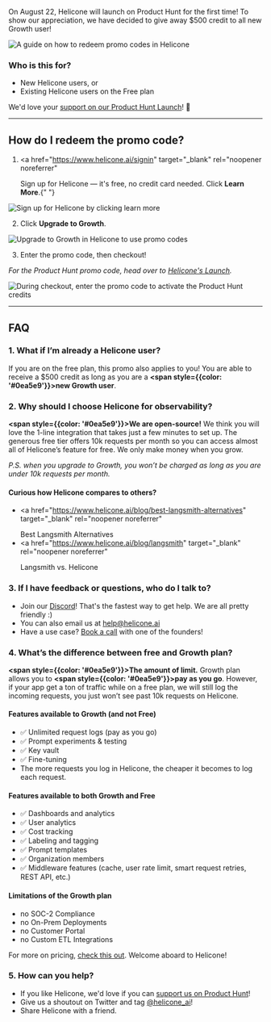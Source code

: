 On August 22, Helicone will launch on Product Hunt for the first time! To show our appreciation, we have decided to give away $500 credit to all new Growth user!

![A guide on how to redeem promo codes in Helicone](/static/blog/redeem-promo-code/cover.webp)

### Who is this for?

- New Helicone users, or
- Existing Helicone users on the Free plan

We'd love your <a href="https://www.producthunt.com/leaderboard/daily/2024/8/22" target="_blank" rel="noopener noreferrer">support on our Product Hunt Launch</a>! 🫶

---

## How do I redeem the promo code?

1. <a
     href="https://www.helicone.ai/signin"
     target="_blank"
     rel="noopener noreferrer"
   >
     Sign up
   </a> for Helicone — it's free, no credit card needed. Click **Learn More**.{" "}

![Sign up for Helicone by clicking `learn more`](/static/blog/redeem-promo-code/step-1.webp)

2. Click **Upgrade to Growth**.

![Upgrade to Growth in Helicone to use promo codes](/static/blog/redeem-promo-code/step-2.webp)

3. Enter the promo code, then checkout!

_For the Product Hunt promo code, head over to <a href="https://www.producthunt.com/leaderboard/daily/2024/8/22" target="_blank" rel="noopener noreferrer">Helicone's Launch</a>._

![During checkout, enter the promo code to activate the Product Hunt credits](/static/blog/redeem-promo-code/step-3.webp)

---

## FAQ

### 1. What if I’m already a Helicone user?

If you are on the free plan, this promo also applies to you! You are able to receive a $500 credit as long as you are a **<span style={{color: '#0ea5e9'}}>new Growth user</span>**.

### 2. Why should I choose Helicone for observability?

**<span style={{color: '#0ea5e9'}}>We are open-source!</span>** We think you will love the 1-line integration that takes just a few minutes to set up. The generous free tier offers 10k requests per month so you can access almost all of Helicone’s feature for free. We only make money when you grow.

_P.S. when you upgrade to Growth, you won’t be charged as long as you are under 10k requests per month._

#### Curious how Helicone compares to others?

- <a
    href="https://www.helicone.ai/blog/best-langsmith-alternatives"
    target="_blank"
    rel="noopener noreferrer"
  >
    Best Langsmith Alternatives
  </a>
- <a
    href="https://www.helicone.ai/blog/langsmith"
    target="_blank"
    rel="noopener noreferrer"
  >
    Langsmith vs. Helicone
  </a>

### 3. If I have feedback or questions, who do I talk to?

- Join our <a href="https://discord.com/invite/hFUtEafSNr" target="_blank" rel="noopener noreferrer">Discord</a>! That's the fastest way to get help. We are all pretty friendly :)
- You can also email us at [help@helicone.ai](mailto:help@helicone.ai)
- Have a use case? <a href="https://www.helicone.ai/contact" target="_blank" rel="noopener noreferrer">Book a call</a> with one of the founders!

### 4. What’s the difference between free and Growth plan?

**<span style={{color: '#0ea5e9'}}>The amount of limit.</span>** Growth plan allows you to **<span style={{color: '#0ea5e9'}}>pay as you go</span>**. However, if your app get a ton of traffic while on a free plan, we will still log the incoming requests, you just won’t see past 10k requests on Helicone.

#### Features available to Growth (and not Free)

- ✅ Unlimited request logs (pay as you go)
- ✅ Prompt experiments & testing
- ✅ Key vault
- ✅ Fine-tuning
- The more requests you log in Helicone, the cheaper it becomes to log each request.

#### Features available to both Growth and Free

- ✅ Dashboards and analytics
- ✅ User analytics
- ✅ Cost tracking
- ✅ Labeling and tagging
- ✅ Prompt templates
- ✅ Organization members
- ✅ Middleware features (cache, user rate limit, smart request retries, REST API, etc.)

#### Limitations of the Growth plan

- no SOC-2 Compliance
- no On-Prem Deployments
- no Customer Portal
- no Custom ETL Integrations

For more on pricing, <a href="https://www.helicone.ai/pricing" target="_blank" rel="noopener noreferrer">check this out</a>. Welcome aboard to Helicone!

### 5. How can you help?

- If you like Helicone, we'd love if you can <a href="https://www.producthunt.com/leaderboard/daily/2024/8/22" target="_blank" rel="noopener noreferrer">support us on Product Hunt</a>!
- Give us a shoutout on Twitter and tag <a href="https://x.com/helicone_ai" target="_blank" rel="noopener noreferrer">@helicone_ai</a>!
- Share Helicone with a friend.

<Questions />
